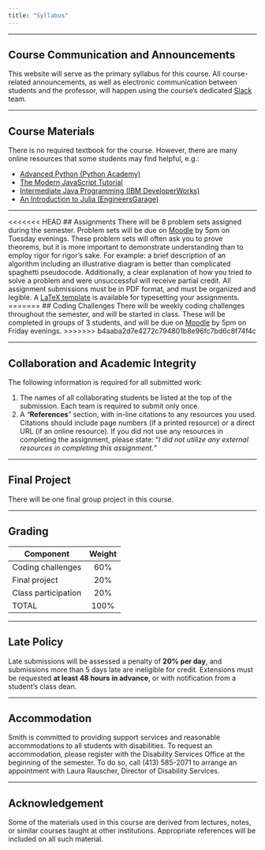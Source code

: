 ```yaml
---
title: "Syllabus"
---
```

<hr>

## Course Communication and Announcements
This website will serve as the primary syllabus for this course. All course-related announcements, as well as electronic communication between students and the professor, will happen using the course's dedicated [Slack](https://csc220-s18.slack.com) team.

<hr>
## Course Materials
There is no required textbook for the course. However, there are many online resources that some students may find helpful, e.g.:

- [Advanced Python (Python Academy)](http://www.python-academy.com/courses/specialtopics/python_course_advanced.html)
-	[The Modern JavaScript Tutorial](https://javascript.info/)
- [Intermediate Java Programming (IBM DeveloperWorks)](https://www.ibm.com/developerworks/java/tutorials/j-intermed/j-intermed.html)
- [An Introduction to Julia (EngineersGarage)](https://www.engineersgarage.com/guest-posts/overview-julia-high-performance-scientific-computation-language)

<hr>
<<<<<<< HEAD
## Assignments
There will be 8 problem sets assigned during the semester. Problem sets will be due on [Moodle](https://moodle.smith.edu/course/view.php?id=27776) by 5pm on Tuesday evenings. These problem sets will often ask you to prove theorems, but it is more important to demonstrate understanding than to employ rigor for rigor's sake. For example: a brief description of an algorithm including an illustrative diagram is better than complicated spaghetti pseudocode. Additionally, a clear explanation of how you tried to solve a problem and were unsuccessful will receive partial credit. All assignment submissions must be in PDF format, and must be organized and legible. A [LaTeX template](https://moodle.smith.edu/mod/resource/view.php?id=285193) is available for typesetting your assignments.
=======
## Coding Challenges
There will be weekly coding challenges throughout the semester, and will be started in class. These will be completed in groups of 3 students, and will be due on [Moodle](https://moodle.smith.edu/course/view.php?id=27778) by 5pm on Friday evenings. 
>>>>>>> b4aaba2d7e4272c794801b8e96fc7bd6c8f74f4c

<hr>
## Collaboration and Academic Integrity
The following information is required for all submitted work:

1.	The names of all collaborating students be listed at the top of the submission. Each team is required to submit only once.
2. A "**References**" section, with in-line citations to any resources you used. Citations should include page numbers (if a printed resource) or a direct URL (if an online resource). If you did not use any resources in completing the assignment, please state: "*I did not utilize any external resources in completing this assignment.*"

<hr>
## Final Project
There will be one final group project in this course.

<hr>
## Grading	
| **Component**        | **Weight**  |
| ------------------- |:---:|
| Coding challenges   | 60% | 
| Final project	      | 20% | 
| Class participation	| 20% |
| TOTAL               | 100%|

<hr>
## Late Policy
Late submissions will be assessed a penalty of **20% per day**, and submissions more than 5 days late are ineligible for credit. Extensions must be requested **at least 48 hours in advance**, or with notification from a student's class dean.

<hr>
## Accommodation
Smith is committed to providing support services and reasonable accommodations to all students with disabilities. To request an accommodation, please register with the Disability Services Office at the beginning of the semester. To do so, call (413) 585-2071 to arrange an appointment with Laura Rauscher, Director of Disability Services. 

<hr>
## Acknowledgement
Some of the materials used in this course are derived from lectures, notes, or similar courses taught at other institutions. Appropriate references will be included on all such material.

